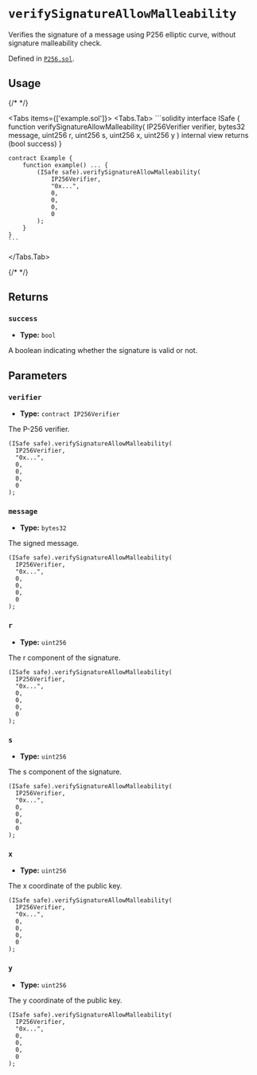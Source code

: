 



# `verifySignatureAllowMalleability` 



Verifies the signature of a message using P256 elliptic curve, without signature
malleability check.




Defined in [`P256.sol`](https://github.com/safe-global/safe-modules/tree/passkey/v0.2.1/modules/passkey/contracts/libraries/P256.sol#L100).


## Usage

{/* <!-- vale off --> */}

<Tabs items={['example.sol']}>
  <Tabs.Tab>
    ```solidity
    interface ISafe {
        function verifySignatureAllowMalleability( IP256Verifier verifier, bytes32 message, uint256 r, uint256 s, uint256 x, uint256 y ) internal view returns (bool success)
    }

    contract Example {
        function example() ... {
            (ISafe safe).verifySignatureAllowMalleability(
                IP256Verifier,
                "0x...",
                0,
                0,
                0,
                0
            );
        }
    }
    ```
  </Tabs.Tab>
</Tabs>

{/* <!-- vale on --> */}

## Returns

### `success`

  - **Type:** `bool`

  A boolean indicating whether the signature is valid or not.




## Parameters

### `verifier`

  - **Type:** `contract IP256Verifier`

  The P-256 verifier.

  ```solidity focus=2
  (ISafe safe).verifySignatureAllowMalleability(
    IP256Verifier,
    "0x...",
    0,
    0,
    0,
    0
  );
  ```


### `message`

  - **Type:** `bytes32`

  The signed message.

  ```solidity focus=3
  (ISafe safe).verifySignatureAllowMalleability(
    IP256Verifier,
    "0x...",
    0,
    0,
    0,
    0
  );
  ```


### `r`

  - **Type:** `uint256`

  The r component of the signature.

  ```solidity focus=4
  (ISafe safe).verifySignatureAllowMalleability(
    IP256Verifier,
    "0x...",
    0,
    0,
    0,
    0
  );
  ```


### `s`

  - **Type:** `uint256`

  The s component of the signature.

  ```solidity focus=5
  (ISafe safe).verifySignatureAllowMalleability(
    IP256Verifier,
    "0x...",
    0,
    0,
    0,
    0
  );
  ```


### `x`

  - **Type:** `uint256`

  The x coordinate of the public key.

  ```solidity focus=6
  (ISafe safe).verifySignatureAllowMalleability(
    IP256Verifier,
    "0x...",
    0,
    0,
    0,
    0
  );
  ```


### `y`

  - **Type:** `uint256`

  The y coordinate of the public key.

  ```solidity focus=7
  (ISafe safe).verifySignatureAllowMalleability(
    IP256Verifier,
    "0x...",
    0,
    0,
    0,
    0
  );
  ```





